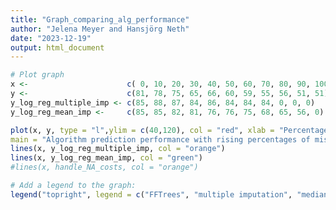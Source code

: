 ```yaml
---
title: "Graph_comparing_alg_performance"
author: "Jelena Meyer and Hansjörg Neth"
date: "2023-12-19"
output: html_document
---
```



```r
# Plot graph
x <-                      c( 0, 10, 20, 30, 40, 50, 60, 70, 80, 90, 100)
y <-                      c(81, 78, 75, 65, 66, 60, 59, 55, 56, 51, 51)
y_log_reg_multiple_imp <- c(85, 88, 87, 84, 86, 84, 84, 84, 0, 0, 0)
y_log_reg_mean_imp <-     c(85, 85, 82, 81, 76, 76, 75, 68, 65, 56, 0)

plot(x, y, type = "l",ylim = c(40,120), col = "red", xlab = "Percentage of missing data", ylab = "Accuracy of predictions",
main = "Algorithm prediction performance with rising percentages of missings")
lines(x, y_log_reg_multiple_imp, col = "orange")
lines(x, y_log_reg_mean_imp, col = "green")
#lines(x, handle_NA_costs, col = "orange")

# Add a legend to the graph:
legend("topright", legend = c("FFTrees", "multiple imputation", "median imputation"), col = c("red", "orange", "green"), lty = 1)

```

